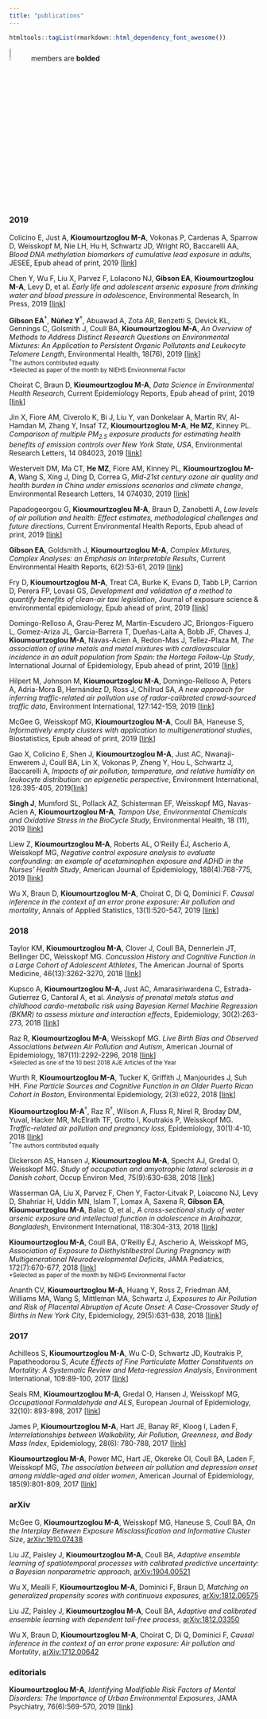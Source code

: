 ```yaml
---
title: "publications"
---
```


```r
htmltools::tagList(rmarkdown::html_dependency_font_awesome())
```

<img src="makLab_logo.jpg" width="8%"> members are <b>bolded</b> 

<!-- <div class="expand collapsed" data-toggle="collapse" data-target="#uniqueID" aria-expanded="false" aria-controls="uniqueID"> -->
<!-- This section will trigger the appearance of the other section -->
<!-- </div> -->

<!-- <div class="collapsed" id="uniqueID"> -->
<!-- This section will appear and disappear.  -->
<!-- </div> -->

<div class="expand collapsed" data-toggle="collapse" data-target="#2019" aria-expanded="false" aria-controls="2018">
### 2019 <i class="fa fa-angle-double-down"></i>
</div>

<div class="collapse" id="2019">

<!-- <div class="expand collapsed" data-toggle="collapse" data-target="#2019pp" aria-expanded="false" aria-controls="2019pp"> -->
<!-- #### peer-reviewed -->
<!-- </div> -->

<!-- <div class="collapse" id="2019pp"> -->

Colicino E, Just A, <b>Kioumourtzoglou M-A</b>, Vokonas P, Cardenas A, Sparrow D, Weisskopf M, Nie LH, Hu H, Schwartz JD, Wright RO, Baccarelli AA, _Blood DNA methylation biomarkers of cumulative lead exposure in adults_, JESEE, Epub ahead of print, 2019 [[link](https://www.ncbi.nlm.nih.gov/pubmed/31636367){target=__blank_}]


Chen Y, Wu F, Liu X, Parvez F, LoIacono NJ, <b>Gibson EA</b>, <b>Kioumourtzoglou M-A</b>, Levy D, et al. _Early life and adolescent arsenic exposure from drinking water and blood pressure in adolescence_, Environmental Research, In Press, 2019 [[link](https://www.ncbi.nlm.nih.gov/pubmed/31520830){target=__blank_}]


<b>Gibson EA</b><sup><span>&#8224;</span></sup>, <b>N<span>&#250;&#241;</span>ez Y</b><sup><span>&#8224;</span></sup>, Abuawad A, Zota AR, Renzetti S, Devick KL, Gennings C, Golsmith J, Coull BA, <b>Kioumourtzoglou M-A</b>, _An Overview of Methods to Address Distinct Research Questions on Environmental Mixtures: An Application to Persistent Organic Pollutants and Leukocyte Telomere Length_, Environmental Health, 18(76), 2019 [[link](https://ehjournal.biomedcentral.com/articles/10.1186/s12940-019-0515-1#citeas){target=__blank_}]
<br>
<small><sup><span>&#8224;</span></sup>The authors contributed equally</small><br>
<small>*Selected as paper of the month by NIEHS Environmental Factor</small>


Choirat C, Braun D, <b>Kioumourtzoglou M-A</b>, _Data Science in Environmental Health Research_, Current Epidemiology Reports, Epub ahead of print, 2019 [[link](https://link.springer.com/article/10.1007/s40471-019-00205-5){target=__blank_}]


Jin X, Fiore AM, Civerolo K, Bi J, Liu Y, van Donkelaar A, Martin RV, Al-Hamdan M, Zhang Y, Insaf TZ, <b>Kioumourtzoglou M-A</b>, <b>He MZ</b>, Kinney PL. _Comparison of multiple PM<sub>2.5</sub> exposure products for estimating health benefits of emission controls over New York State, USA_, Environmental Research Letters, 14 084023, 2019 [[link](https://iopscience.iop.org/article/10.1088/1748-9326/ab2dcb){target=__blank_}]


Westervelt DM, Ma CT, <b>He MZ</b>, Fiore AM, Kinney PL, <b>Kioumourtzoglou M-A</b>, Wang S, Xing J, Ding D, Correa G, _Mid-21st century ozone air quality and health burden in China under emissions scenarios and climate change_, Environmental Research Letters, 14 074030, 2019 [[link](https://iopscience.iop.org/article/10.1088/1748-9326/ab260b){target=__blank_}]


Papadogeorgou G, <b>Kioumourtzoglou M-A</b>, Braun D, Zanobetti A, _Low levels of air pollution and health: Effect estimates, methodological challenges and future directions_, Current Environmental Health Reports, Epub ahead of print, 2019 [[link](https://www.ncbi.nlm.nih.gov/pubmed/31090042){target=__blank_}]


<b>Gibson EA</b>, Goldsmith J, <b>Kioumourtzoglou M-A</b>, _Complex Mixtures, Complex Analyses: an Emphasis on Interpretable Results_, Current Environmental Health Reports, 6(2):53-61, 2019 [[link](https://www.ncbi.nlm.nih.gov/pubmed/31069725){target=__blank_}]


Fry D, <b>Kioumourtzoglou M-A</b>, Treat CA, Burke K, Evans D, Tabb LP, Carrion D, Perera FP, Lovasi GS, _Development and validation of a method to quantify benefits of clean-air taxi legislation_, Journal of exposure science & environmental epidemiology, Epub ahead of print, 2019 [[link](https://www.nature.com/articles/s41370-019-0141-6){target=__blank_}]


Domingo-Relloso A, Grau-Perez M, Martin-Escudero JC, Briongos-Figuero L, Gomez-Ariza JL, Garcia-Barrera T, Dueñas-Laita A, Bobb JF, Chaves J, <b>Kioumourtzoglou M-A</b>, Navas-Acien A, Redon-Mas J, Tellez-Plaza M, _The association of urine metals and metal mixtures with cardiovascular incidence in an adult population from Spain: the Hortega Follow-Up Study_, International Journal of Epidemiology, Epub ahead of print, 2019 [[link](https://academic.oup.com/ije/advance-article/doi/10.1093/ije/dyz061/5435736){target=__blank_}]


Hilpert M, Johnson M, <b>Kioumourtzoglou M-A</b>, Domingo-Relloso A, Peters A, Adria-Mora B, Hernández D, Ross J, Chillrud SA, _A new approach for inferring traffic-related air pollution use of radar-calibrated crowd-sourced traffic data_, Environment International, 127:142-159, 2019 [[link](https://www.sciencedirect.com/science/article/pii/S0160412018315137){target=__blank_}]


McGee G, Weisskopf MG, <b>Kioumourtzoglou M-A</b>, Coull BA, Haneuse S, _Informatively empty clusters with application to multigenerational studies_, Biostatistics, Epub ahead of print, 2019 [[link](https://academic.oup.com/biostatistics/advance-article/doi/10.1093/biostatistics/kxz005/5432286){target=__blank_}]


Gao X, Colicino E, Shen J, <b>Kioumourtzoglou M-A</b>, Just AC, Nwanaji-Enwerem J, Coull BA, Lin X, Vokonas P, Zheng Y, Hou L, Schwartz J, Baccarelli A, _Impacts of air pollution, temperature, and relative humidity on leukocyte distribution: an epigenetic perspective_, Environment International, 126:395-405, 2019[[link](https://www.sciencedirect.com/science/article/pii/S0160412018330642?via%3Dihub){target=__blank_}]


<b>Singh J</b>, Mumford SL, Pollack AZ, Schisterman EF, Weisskopf MG, Navas-Acien A, <b>Kioumourtzoglou M-A</b>, _Tampon Use, Environmental Chemicals and Oxidative Stress in the BioCycle Study_, Environmental Health, 18 (11), 2019 [[link](https://ehjournal.biomedcentral.com/articles/10.1186/s12940-019-0452-z){target=__blank_}]


Liew Z, <b>Kioumourtzoglou M-A</b>, Roberts AL, O'Reilly <span>&#201;</span>J, Ascherio A, Weisskopf MG, _Negative control exposure analysis to evaluate confounding: an example of acetaminophen exposure and ADHD in the Nurses' Health Study_, American Journal of Epidemiology, 188(4):768-775, 2019 [[link](https://www.ncbi.nlm.nih.gov/pubmed/30923825){target=__blank_}]


Wu X, Braun D, <b>Kioumourtzoglou M-A</b>, Choirat C, Di Q, Dominici F. _Causal inference in the context of an error prone exposure: Air pollution and mortality_, Annals of Applied Statistics, 13(1):520-547, 2019 [[link](https://projecteuclid.org/euclid.aoas/1554861659){target=__blank_}]

<!-- </div> -->

<!-- <div class="expand collapsed" data-toggle="collapse" data-target="#2019aa" aria-expanded="false" aria-controls="2019aa"> -->
<!-- #### arxiv -->
<!-- </div> -->

<!-- <div class="collapse" id="2019aa"> -->

<!-- empty for now -->

<!-- </div> -->

</div>

<div class="expand collapsed" data-toggle="collapse" data-target="#2018" aria-expanded="false" aria-controls="2018">
### 2018 <i class="fa fa-angle-double-down"></i>
</div>

<div class="collapse" id="2018">


Taylor KM, <b>Kioumourtzoglou M-A</b>, Clover J, Coull BA, Dennerlein JT, Bellinger DC, Weisskopf MG. _Concussion History and Cognitive Function in a Large Cohort of Adolescent Athletes_, The American Journal of Sports Medicine, 46(13):3262-3270, 2018 [[link](https://www.ncbi.nlm.nih.gov/pubmed/30230912){target=__blank_}]


Kupsco A, <b>Kioumourtzoglou M-A</b>, Just AC, Amarasiriwardena C, Estrada-Gutierrez G, Cantoral A, et al. _Analysis of prenatal metals status and childhood cardio-metabolic risk using Bayesian Kernel Machine Regression (BKMR) to assess mixture and interaction effects_, Epidemiology, 30(2):263-273, 2018 [[link](https://journals.lww.com/epidem/fulltext/2019/03000/Prenatal_Metal_Concentrations_and_Childhood.16.aspx){target=__blank_}]


Raz R, <b>Kioumourtzoglou M-A</b>, Weisskopf MG. _Live Birth Bias and Observed Associations between Air Pollution and Autism_, American Journal of Epidemiology, 187(11):2292-2296, 2018 [[link](https://www.ncbi.nlm.nih.gov/pubmed/30099488){target=__blank_}] <br>
<small>*Selected as one of the 10 best 2018 AJE Articles of the Year</small>


Wurth R, <b>Kioumourtzoglou M-A</b>, Tucker K, Griffith J, Manjourides J, Suh HH. _Fine Particle Sources and Cognitive Function in an Older Puerto Rican Cohort in Boston_, Environmental Epidemiology, 2(3):e022, 2018 [[link](https://www.ncbi.nlm.nih.gov/pubmed/30506018){target=__blank_}]


<b>Kioumourtzoglou M-A</b><sup><span>&#8224;</span></sup>, Raz R<sup><span>&#8224;</span></sup>, Wilson A, Fluss R, Nirel R, Broday DM, Yuval, Hacker MR, McElrath TF, Grotto I, Koutrakis P, Weisskopf MG. _Traffic-related air pollution and pregnancy loss_, Epidemiology, 30(1):4-10, 2018 [[link](https://www.ncbi.nlm.nih.gov/pubmed/30199416){target=__blank_}]  <br>
<small><sup><span>&#8224;</span></sup>The authors contributed equally</small>


Dickerson AS, Hansen J, <b>Kioumourtzoglou M-A</b>, Specht AJ, Gredal O, Weisskopf MG. _Study of occupation and amyotrophic lateral sclerosis in a Danish cohort_, Occup Environ Med, 75(9):630-638, 2018 [[link](https://www.ncbi.nlm.nih.gov/pubmed/29941657){target=__blank_}]


Wasserman GA, Liu X, Parvez F, Chen Y, Factor-Litvak P, Loiacono NJ, Levy D, Shahriar H, Uddin MN, Islam T, Lomax A, Saxena R, <b>Gibson EA</b>, <b>Kioumourtzoglou M-A</b>, Balac O, et al., _A cross-sectional study of water arsenic exposure and intellectual function in adolescence in Araihazar, Bangladesh_, Environment International, 118:304-313, 2018 [[link](https://www.ncbi.nlm.nih.gov/pubmed/29933234){target=__blank_}]


<b>Kioumourtzoglou M-A</b>, Coull BA, O'Reilly <span>&#201;</span>J, Ascherio A, Weisskopf MG, _Association of Exposure to Diethylstilbestrol During Pregnancy with Multigenerational Neurodevelopmental Deficits_, JAMA Pediatrics, 172(7):670-677, 2018 [[link](https://jamanetwork.com/journals/jamapediatrics/fullarticle/2680954){target=__blank_}] <br>
<small>*Selected as paper of the month by NIEHS Environmental Factor</small>


Ananth CV, <b>Kioumourtzoglou M-A</b>, Huang Y, Ross Z, Friedman AM, Williams MA, Wang S, Mittleman MA, Schwartz J, _Exposures to Air Pollution and Risk of Placental Abruption of Acute Onset: A Case-Crossover Study of Births in New York City_, Epidemiology, 29(5):631-638, 2018 [[link](https://www.ncbi.nlm.nih.gov/pubmed/29863531){target=__blank_}]

</div>

<div class="expand collapsed" data-toggle="collapse" data-target="#2017" aria-expanded="false" aria-controls="2017">
### 2017 <i class="fa fa-angle-double-down"></i>
</div>

<div class="collapse" id="2017">


Achilleos S, <b>Kioumourtzoglou M-A</b>, Wu C-D, Schwartz JD, Koutrakis P, Papatheodorou S, _Acute Effects of Fine Particulate Matter Constituents on Mortality: A Systematic Review and Meta-regression Analysis_, Environment International, 109:89-100, 2017 [[link](https://www.sciencedirect.com/science/article/pii/S0160412016310418){target=__blank_}]


Seals RM, <b>Kioumourtzoglou M-A</b>, Gredal O, Hansen J, Weisskopf MG, _Occupational Formaldehyde and ALS_, European Journal of Epidemiology, 32(10): 893-898, 2017 [[link](https://www.ncbi.nlm.nih.gov/pubmed/28585120){target=__blank_}]


James P, <b>Kioumourtzoglou M-A</b>, Hart JE, Banay RF, Kloog I, Laden F, _Interrelationships between Walkability, Air Pollution, Greenness, and Body Mass Index_, Epidemiology, 28(6): 780-788, 2017 [[link](https://www.ncbi.nlm.nih.gov/pubmed/28767514){target=__blank_}]


<b>Kioumourtzoglou M-A</b>, Power MC, Hart JE, Okereke OI, Coull BA, Laden F, Weisskopf MG, _The association between air pollution and depression onset among middle-aged and older women_, American Journal of Epidemiology, 185(9):801-809, 2017 [[link](https://www.ncbi.nlm.nih.gov/pubmed/28369173){target=__blank_}]

</div>

<div class="expand collapsed" data-toggle="collapse" data-target="#1arxiv" aria-expanded="false" aria-controls="1arxiv">
### arXiv <i class="fa fa-angle-double-down"></i>
</div>

<div class="collapse" id="1arxiv">

McGee G, <b>Kioumourtzoglou M-A</b>, Weisskopf MG, Haneuse S, Coull BA, _On the Interplay Between Exposure Misclassification and Informative Cluster Size_, [arXiv:1910.07438](https://arxiv.org/abs/1910.07438){target=__blank_}

Liu JZ, Paisley J, <b>Kioumourtzoglou M-A</b>, Coull BA, _Adaptive ensemble learning of spatiotemporal processes with calibrated predictive uncertainty: a Bayesian nonparametric approach_, [arXiv:1904.00521](https://arxiv.org/abs/1904.00521){target=__blank_}

Wu X, Mealli F, <b>Kioumourtzoglou M-A</b>, Dominici F, Braun D, _Matching on generalized propensity scores with continuous exposures_, [arXiv:1812.06575](https://arxiv.org/abs/1812.06575){target=__blank_}

Liu JZ, Paisley J, <b>Kioumourtzoglou M-A</b>, Coull BA, _Adaptive and calibrated ensemble learning with dependent tail-free process_, [arXiv:1812.03350](https://arxiv.org/abs/1812.03350){target=__blank_}

Wu X, Braun D, <b>Kioumourtzoglou M-A</b>, Choirat C, Di Q, Dominici F, _Causal inference in the context of an error prone exposure: Air pollution and Mortality_, [arXiv:1712.00642](https://arxiv.org/abs/1712.00642){target=__blank_}


</div>


<div class="expand collapsed" data-toggle="collapse" data-target="#1edit" aria-expanded="false" aria-controls="1edit">
### editorials <i class="fa fa-angle-double-down"></i>
</div>

<div class="collapse" id="1edit">

<b>Kioumourtzoglou M-A</b>, _Identifying Modifiable Risk Factors of Mental Disorders: The Importance of Urban Environmental Exposures_, JAMA Psychiatry, 76(6):569-570, 2019 [[link](https://jamanetwork.com/journals/jamapsychiatry/fullarticle/2729438){target=__blank_}]

</div>